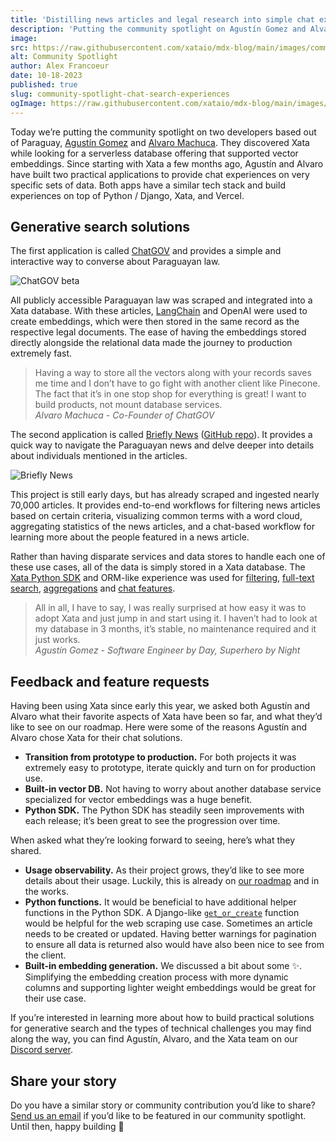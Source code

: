 ```yaml
---
title: 'Distilling news articles and legal research into simple chat experiences'
description: 'Putting the community spotlight on Agustín Gomez and Alvaro Machuca, two developers based in Paraguay building real world applications for conversational search with your data.'
image:
src: https://raw.githubusercontent.com/xataio/mdx-blog/main/images/community-spotlight-chat-search-experiences.jpg
alt: Community Spotlight
author: Alex Francoeur
date: 10-18-2023
published: true
slug: community-spotlight-chat-search-experiences
ogImage: https://raw.githubusercontent.com/xataio/mdx-blog/main/images/community-spotlight-chat-search-experiences.jpg
---
```


Today we’re putting the community spotlight on two developers based out of Paraguay, [Agustín Gomez](https://github.com/gomezag) and [Alvaro Machuca](https://github.com/quanturtle). They discovered Xata while looking for a serverless database offering that supported vector embeddings. Since starting with Xata a few months ago, Agustín and Alvaro have built two practical applications to provide chat experiences on very specific sets of data. Both apps have a similar tech stack and build experiences on top of Python / Django, Xata, and Vercel.

## Generative search solutions

The first application is called [ChatGOV](https://www.chatgov.com.py/) and provides a simple and interactive way to converse about Paraguayan law.

![ChatGOV beta](/images/cs_chatgov.png)

All publicly accessible Paraguayan law was scraped and integrated into a Xata database. With these articles, [LangChain](https://xata.io/docs/integrations/langchain) and OpenAI were used to create embeddings, which were then stored in the same record as the respective legal documents. The ease of having the embeddings stored directly alongside the relational data made the journey to production extremely fast.

> Having a way to store all the vectors along with your records saves me time and I don’t have to go fight with another client like Pinecone. The fact that it’s in one stop shop for everything is great! I want to build products, not mount database services.\
> _Alvaro Machuca - Co-Founder of ChatGOV_

The second application is called [Briefly News](https://briefly-news.vercel.app/) ([GitHub repo](https://github.com/gomezag/briefly-news)). It provides a quick way to navigate the Paraguayan news and delve deeper into details about individuals mentioned in the articles.

![Briefly News](/images/cs_briefly_news.png)

This project is still early days, but has already scraped and ingested nearly 70,000 articles. It provides end-to-end workflows for filtering news articles based on certain criteria, visualizing common terms with a word cloud, aggregating statistics of the news articles, and a chat-based workflow for learning more about the people featured in a news article.

Rather than having disparate services and data stores to handle each one of these use cases, all of the data is simply stored in a Xata database. The [Xata Python SDK](https://xata.io/docs/sdk/python/overview) and ORM-like experience was used for [filtering](https://xata.io/docs/sdk/filtering), [full-text search](https://xata.io/docs/sdk/search), [aggregations](https://xata.io/docs/sdk/aggregate) and [chat features](https://xata.io/docs/sdk/ask).

> All in all, I have to say, I was really surprised at how easy it was to adopt Xata and just jump in and start using it. I haven’t had to look at my database in 3 months, it’s stable, no maintenance required and it just works.\
> _Agustín Gomez - Software Engineer by Day, Superhero by Night_

## Feedback and feature requests

Having been using Xata since early this year, we asked both Agustín and Alvaro what their favorite aspects of Xata have been so far, and what they’d like to see on our roadmap. Here were some of the reasons Agustín and Alvaro chose Xata for their chat solutions.

- **Transition from prototype to production.** For both projects it was extremely easy to prototype, iterate quickly and turn on for production use.
- **Built-in vector DB.** Not having to worry about another database service specialized for vector embeddings was a huge benefit.
- **Python SDK.** The Python SDK has steadily seen improvements with each release; it’s been great to see the progression over time.

When asked what they’re looking forward to seeing, here’s what they shared.

- **Usage observability.** As their project grows, they’d like to see more details about their usage. Luckily, this is already on [our roadmap](https://xata.io/roadmap) and in the works.
- **Python functions.** It would be beneficial to have additional helper functions in the Python SDK. A Django-like [`get_or_create`](https://docs.djangoproject.com/en/4.2/ref/models/querysets/#get-or-create) function would be helpful for the web scraping use case. Sometimes an article needs to be created or updated. Having better warnings for pagination to ensure all data is returned also would have also been nice to see from the client.
- **Built-in embedding generation.** We discussed a bit about some ✨. Simplifying the embedding creation process with more dynamic columns and supporting lighter weight embeddings would be great for their use case.

If you’re interested in learning more about how to build practical solutions for generative search and the types of technical challenges you may find along the way, you can find Agustín, Alvaro, and the Xata team on our [Discord server](https://xata.io/discord).

## Share your story

Do you have a similar story or community contribution you’d like to share? [Send us an email](mailto:communityspotlight@xata.io) if you’d like to be featured in our community spotlight.
Until then, happy building 🦋
